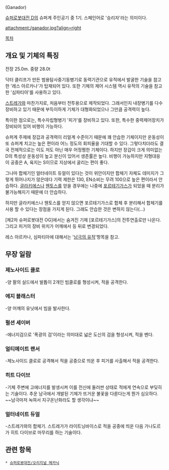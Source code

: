 {{{+1 ガナドゥール}}} (Ganador)

[[슈퍼로봇대전 D]]의 슈퍼계 주인공기 중 1기. 스페인어로 '승리자'라는 의미이다.

attachment:/ganador.jpg?align=right

[[목차]]

== 개요 및 기체의 특징 ==

전장 25.0m. 중량 28.0t

닥터 클리프가 만든 범용탐사중기동병기로 동력기관으로 유적에서 발굴한 기술을 참고한 '레스 아르카나'가 탑재되어 있다. 또한 기체의 제어 시스템 역시 유적의 기술을 참고한 '심파티아'를 사용하고 있다.

[[스트레가]]와 마찬가지로, 처음부터 전투용으로 제작되었다. 그래서인지 내장병기를 다수 장비하고 있기 때문에 부득이하게 기체가 대형화되었으나 그만큼 공격력이 높다.  

특이한 점으로는, 특수자립형병기 '피가'를 장비하고 있다. 또한, 특수한 중력제어장치가 장비되어 있어 비행이 가능하다.

슈퍼계 주제에 장갑과 공격력이 리얼계 수준이기 때문에 꽤 안습한 기체이지만 운동성이 또 슈퍼계 치고는 높은 편이라 어느 정도의 회피율을 기대할 수 있다. 그렇다치더라도 결국 전체적으로는 이도 저도 아닌 매우 어정쩡한 기체이다. 하지만 장갑이 크게 의미없는 D의 특성상 운동성이 높고 분신이 있어서 생존률은 높다. 비행이 가능하지만 지형대응이 공중은 A, 육지는 S이므로 지상에서 굴리는 편이 좋다. 

그나마 합체기인 얼터네이트 듀얼이 있다는 것이 위안이지만 합체기 자체도 데미지가 그렇게 뛰어나지가 않은데다 기력 제한은 130, EN소비는 무려 100으로 높은 편이라서 안습하다. [[글라키에스]]나 [[웬토스]]를 얻을 경우에는 나중에 [[포르테기가스]]가 되었을 때 분리가 불가능해지기 때문에 더 안습하다.

하지만 글라키에스나 웬토스를 얻지 않으면 포르테기가스로 합체 후 분리해서 합체기를 사용 할 수 있다는 장점을 가지게 된다. 그래도 안습한 것은 변하지 않는다(…)

[제2차 슈퍼로봇대전 OG]에서는 숨겨진 기체 [포르테기가스]의 전투연출로만 나온다. 그리고 피거의 장비 위치가 어깨에서 등 뒤로 변경되었다.

레스 아르카나, 심파티아에 대해서는 '[[남극의 유적]]'항목을 참고.

== 무장 일람 ==
=== 제노사이드 클로 ===
-양 팔의 실드에서 발톱이 2개인 빔클로를 형성시켜, 적을 공격한다.

=== 에지 블래스터 ===
-양 어깨의 유닛에서 빔을 발사한다.

=== 펄션 세이버 ===
-에너지검으로 '폭광의 검'이라는 의미대로 넓은 도신의 검을 형성시켜, 적을 벤다.

=== 얼티메이트 랜서 ===
-제노사이드 클로로 공격해서 적을 공중으로 띄운 후 피거를 사출해서 적을 공격한다. 

=== 히트 다이브 ===
-기체 주변에 고에너지를 발생시켜 이를 전신에 둘러싼 상태로 적에게 연속으로 부딪히는 기술이다. 추운 남극에서 개발된 기체가 뜨거운 불꽃을 다룬다는게 뭔가 심오하다. ~~남극마저 녹여서 지구온난화라도 할 생각이냐~~

=== 얼터네이트 듀얼 ===
-스트레가와의 합체기. 스트레가가 라이트닝바이스로 적을 공중에 띄운 다음 가나도르가 히트 다이브로 마무리를 하는 기술이다.


== 관련 항목 ==
 * [[슈퍼로봇대전/오리지널 메카닉]]
